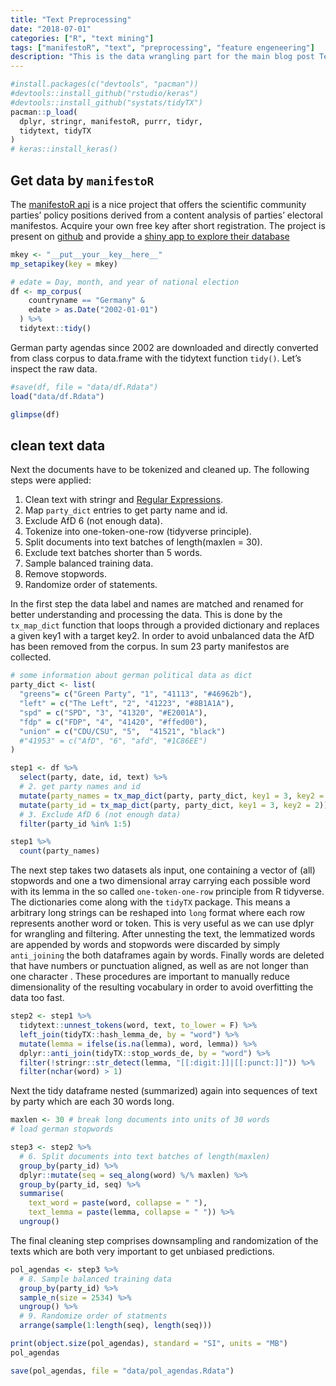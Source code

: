 ```yaml
---
title: "Text Preprocessing"
date: "2018-07-01"
categories: ["R", "text mining"]
tags: ["manifestoR", "text", "preprocessing", "feature engeneering"]
description: "This is the data wrangling part for the main blog post Text Classification in R with Keras"
---
```



```r
#install.packages(c("devtools", "pacman"))
#devtools::install_github("rstudio/keras")
#devtools::install_github("systats/tidyTX")
pacman::p_load(
  dplyr, stringr, manifestoR, purrr, tidyr, 
  tidytext, tidyTX
)
# keras::install_keras()
```

## Get data by `manifestoR`

The [manifestoR api](https://manifesto-project.wzb.eu/) is a nice project that offers the scientific community parties’ policy positions derived from a content analysis of parties’ electoral manifestos. Acquire your own free key after short registration. The project is present on [github](https://github.com/ManifestoProject/manifestoR) and provide a [shiny app to explore their database](https://visuals.manifesto-project.wzb.eu/mpdb-shiny/cmp_dashboard_dataset/)

<!--c1d709849c34e15130f9052699c214af-->

```r
mkey <- "__put__your__key__here__"
mp_setapikey(key = mkey)

# edate = Day, month, and year of national election
df <- mp_corpus(
    countryname == "Germany" &
    edate > as.Date("2002-01-01")
  ) %>%
  tidytext::tidy()
```

German party agendas since 2002 are downloaded and directly converted from class corpus to data.frame with the tidytext function `tidy()`. Let's inspect the raw data.

```r
#save(df, file = "data/df.Rdata")
load("data/df.Rdata")
```

```r
glimpse(df)
```


## clean text data

Next the documents have to be tokenized and cleaned up. The following steps were applied:

1. Clean text with stringr and [Regular Expressions](https://stat.ethz.ch/R-manual/R-devel/library/base/html/regex.html).
2. Map `party_dict` entries to get party name and id.
3. Exclude AfD 6 (not enough data).
4. Tokenize into one-token-one-row (tidyverse principle).
5. Split documents into text batches of length(maxlen = 30).
6. Exclude text batches shorter than 5 words.
7. Sample balanced training data.
8. Remove stopwords.
9. Randomize order of statements.


In the first step the data label and names are matched and renamed for better understanding and processing the data. This is done by the `tx_map_dict` function that loops through a provided dictionary and replaces a given key1 with a target key2. In order to avoid unbalanced data the AfD has been removed from the corpus. In sum 23 party manifestos are collected.

```r
# some information about german political data as dict
party_dict <- list(
  "greens"= c("Green Party", "1", "41113", "#46962b"),
  "left" = c("The Left", "2", "41223", "#8B1A1A"),
  "spd" = c("SPD", "3", "41320", "#E2001A"),
  "fdp" = c("FDP", "4", "41420", "#ffed00"),
  "union" = c("CDU/CSU", "5",  "41521", "black")
  #"41953" = c("AfD", "6", "afd", "#1C86EE")
)

step1 <- df %>%
  select(party, date, id, text) %>%
  # 2. get party names and id
  mutate(party_names = tx_map_dict(party, party_dict, key1 = 3, key2 = 1)) %>%
  mutate(party_id = tx_map_dict(party, party_dict, key1 = 3, key2 = 2)) %>%
  # 3. Exclude AfD 6 (not enough data)
  filter(party_id %in% 1:5)

step1 %>% 
  count(party_names)
```

The next step takes two datasets als input, one containing a vector of (all) stopwords and one a two dimensional array carrying each possible word with its lemma in the so called `one-token-one-row` principle from R tidyverse. The dictionaries come along with the `tidyTX` package. This means a arbitrary long strings can be reshaped into `long` format where each row represents another word or token. This is very useful as we can use dplyr for wrangling and filtering. After unnesting the text, the lemmatized words are appended by words and stopwords were discarded by simply `anti_joining` the both dataframes again by words. Finally words are deleted that have numbers or punctuation aligned, as well as are not longer than one character . These procedures are important to manually reduce dimensionality of the resulting vocabulary in order to avoid overfitting the data too fast. 

```r
step2 <- step1 %>%
  tidytext::unnest_tokens(word, text, to_lower = F) %>% 
  left_join(tidyTX::hash_lemma_de, by = "word") %>%
  mutate(lemma = ifelse(is.na(lemma), word, lemma)) %>%
  dplyr::anti_join(tidyTX::stop_words_de, by = "word") %>%
  filter(!stringr::str_detect(lemma, "[[:digit:]]|[[:punct:]]")) %>%
  filter(nchar(word) > 1)
```


Next the tidy dataframe nested (summarized) again into sequences of text by party which are each 30 words long. 

```r
maxlen <- 30 # break long documents into units of 30 words
# load german stopwords

step3 <- step2 %>%
  # 6. Split documents into text batches of length(maxlen)
  group_by(party_id) %>%
  dplyr::mutate(seq = seq_along(word) %/% maxlen) %>%
  group_by(party_id, seq) %>%
  summarise(
    text_word = paste(word, collapse = " "),
    text_lemma = paste(lemma, collapse = " ")) %>%
  ungroup()
```

The final cleaning step comprises downsampling and randomization of the texts which are both very important to get unbiased predictions. 

```r
pol_agendas <- step3 %>%
  # 8. Sample balanced training data
  group_by(party_id) %>%
  sample_n(size = 2534) %>%
  ungroup() %>% 
  # 9. Randomize order of statments
  arrange(sample(1:length(seq), length(seq)))

print(object.size(pol_agendas), standard = "SI", units = "MB")
pol_agendas
```


```r
save(pol_agendas, file = "data/pol_agendas.Rdata")
```

